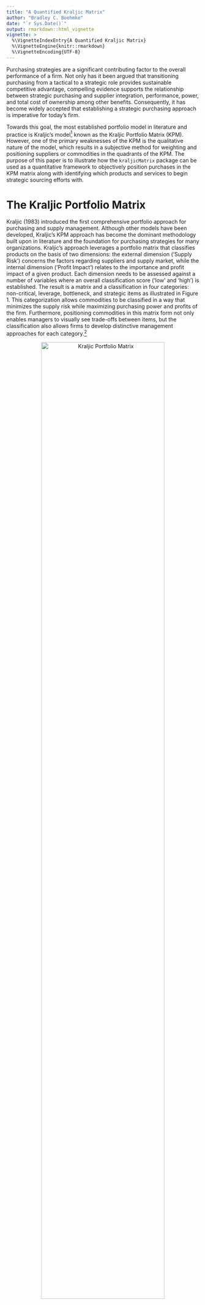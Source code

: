 ```yaml
---
title: "A Quantified Kraljic Matrix"
author: "Bradley C. Boehmke"
date: "`r Sys.Date()`"
output: rmarkdown::html_vignette
vignette: >
  %\VignetteIndexEntry{A Quantified Kraljic Matrix}
  %\VignetteEngine{knitr::rmarkdown}
  %\VignetteEncoding{UTF-8}
---
```


Purchasing strategies are a significant contributing factor to the overall performance of a firm. Not only has it been argued that transitioning purchasing from a tactical to a strategic role provides sustainable competitive advantage, compelling evidence supports the relationship between strategic purchasing and supplier integration, performance, power, and total cost of ownership among other benefits. Consequently, it has become widely accepted that establishing a strategic purchasing approach is imperative for today’s firm. 

Towards this goal, the most established portfolio model in literature and practice is Kraljic’s model[^kraljic] known as the Kraljic Portfolio Matrix (KPM). However, one of the primary weaknesses of the KPM is the qualitative nature of the model, which results in a subjective method for weighting and positioning suppliers or commodities in the quadrants of the KPM. The purpose of this paper is to illustrate how the `kraljicMatrix` package can be used as a quantitative framework to objectively position purchases in the KPM matrix along with identifying which products and services to begin strategic sourcing efforts with.

# The Kraljic Portfolio Matrix

Kraljic (1983) introduced the first comprehensive portfolio approach for purchasing and supply management.  Although other models have been developed, Kraljic’s KPM approach has become the dominant methodology built upon in literature and the foundation for purchasing strategies for many organizations. Kraljic’s approach leverages a portfolio matrix that classifies products on the basis of two dimensions: the external dimension (‘Supply Risk’) concerns the factors regarding suppliers and supply market, while the internal dimension (‘Profit Impact’) relates to the importance and profit impact of a given product. Each dimension needs to be assessed against a number of variables where an overall classification score (‘low’ and ‘high’) is established. The result is a  matrix and a classification in four categories: non-critical, leverage, bottleneck, and strategic items as illustrated in Figure 1. This categorization allows commodities to be classified in a way that minimizes the supply risk while maximizing purchasing power and profits of the firm. Furthermore, positioning commodities in this matrix form not only enables managers to visually see trade-offs between items, but the classification also allows firms to develop distinctive management approaches for each category.[^gelderman]

<center>
<img src="images/kpm.png" alt="Kraljic Portfolio Matrix" style="width:80%;height:80%;">
</center>

# A Quantitative Approach for Positioning

A significant question in applying the KPM is how to categorize purchased products and services within the matrix. Organizations vary in how they measure supply risk and profit impact.  Furthermore, some organizations may choose to measure their purchases against different dimensions; however, the fundamental purpose of the matrix remains.  For our purpose, we assume that the organization has developed a means to condense their measurement of each dimension to a single value.  For example, many organizations use an index (i.e. IBIS*World* Buyer Power Score) to measure one of the dimensions. Or some organizations develop an indexed value function that generates a single value score for many attributes (i.e. profit impact can be a function of volume purchased, expected growth in demand, percent of total purchase cost, impact on product quality and business growth, etc.).  However, once you have a single value that represents each dimension, subjectivity still largely drives how they are positioned in the KPM.  The `kraljicMatrix` package was designed to assist with this concern and the examples that follow walk you through how to implement `kraljicMatrix` functions. 

## Primary functions in `kraljicMatrix`

There are eight primary functions provided by `kraljicMatrix` as follows:

Function              | Purpose
----------------------|----------------------------------------------------
`SAVF_score`          | Computes a utility score based on an exponential single attribute value function
`SAVF_preferred_rho`  | Computes the preferred rho that minimizes the squared error between subject matter inputs and exponentially fitted utility scores
`SAVF_plot_rho_error` | Plots the squared error terms for the rho search space to illustrate the preferred rho that minimizes the squared error between subject matter desired values and exponentially fitted scores
`SAVF_plot`           | Plots the single attribute utility curve along with the subject matter desired values for comparison
`MAVF_score`          | Computes the multi-attribute value score based on `x` and `y` attribute utility scores and their respective weights
`MAVF_sensitivity`    | Computes summary statistics for multi-attribute value scores for `x` and `y` given a range of swing weights for each attribute
`kraljic_quadrant`    | Identifies the Kraljic purchasing matrix quadrant for each product or service based on the attribute utility scores of \code{x} and \code{y}
`kraljic_matrix`      | Plots each product or service in the Kraljic purchasing matrix based on the attribute value score of `x` and `y`


Furthermore, an example dataset `psc` is provided in the `kraljicMatrix` package. This data contains 200 product and service contracts (PSC).  Each PSC has an x attribute (i.e. supply risk) score from 1 (worst) to 5 (best) and y attribute (i.e. profit impact) score from 1 (worst) to 10 (best).

```r
psc
## # A tibble: 200 × 3
##      PSC x_attribute y_attribute
##    <chr>       <int>       <int>
## 1   D233        3.01        4.84
## 2   F352        4.34        5.64
## 3   T713        3.37        4.30
## 4   K833        2.67        5.53
## 5   Q121        3.48        4.33
## 6   C791        3.32        7.32
## 7   Y207        3.48        5.42
## 8   W439        2.47        3.35
## 9   N290        1.66        4.02
## 10  C251        1.00        7.47
## # ... with 190 more rows
```


## Implementation of `kraljicMatrix`

The x and y attributes are simply evaluation measures. They enable each product and service to obtain a score for each dimension being measured. For example, the x attribute score (1-5 in .01 increments) could be the IBIS*World* Buyer Power Score measuring supply market complexity.  However, to plot these attributes on the KPM matrix we need to normalize the value scores such that the values are between 0-1.  To do this we can use an exponential single attribute value function (SAVF). For example, let $v_x(x_i)$ represent the normalized value of the x attribute such that $x^0$ and $x^*$ are the lowest and highest preferred value of attribute x respectively.  Thus, $v_x(x^0)=0$ and $v_x(x^*)=1$. Consequently, let $v_x(x_i)$ be the SAVF of exponential form whereby each $x_i$ is an input and $\rho_x$ is the exponential constant for $v_x(x_i)$:

$$v_x(x_i)=\frac{1-e^{[-(x_i-x^0)/\rho_x]}}{1-e^{[-(x^*-x^0)/\rho_x]}} \forall i \in PSC$$

However, prior to applying the SAVF to our x and y attributes we must first identify the appropriate $\rho$ value.  The benefit of applying an exponential SAVF is that it can take on many forms of increasing rates, along with aligning to a linear value function. Consequently, if certain x attribute values are valued more than other values an exponential SAVF will capture this utility curve. To identify the appropriate exponential rate, subject matter expert (SME) inputs are typically evaluated and an exponential rate that most closely matches the preffered values provided by the SMEs is chosen. Thus, let's assume for our given x attribute the SME inputs suggest that x attribute values of 3, 4, & 5 provide a utility score of .75, .90 & 1.0 respectively (this represents a decreasing rate of return utility curve).  Knowing that our x attribute is bounded between 1 and 5 we can search for a rho value between 0-1 that provides the best fit utility function using the `SAVF_preferred_rho` function. 

```r
SAVF_preferred_rho(desired_x = c(3, 4, 5),
                   desired_v = c(.8, .9, 1),
                   x_low = 1,
                   x_high = 5,
                   rho_low = 0,
                   rho_high = 1)
## [1] 0.6531
```

Thus, we can see that $\rho = 0.6531$ provides the best fit exponential SAVF. We can illustrate this two ways.  First, we can use `SAVF_plot` to plot the single attribute utility curve compared to the subject matter desired values. 

```r
SAVF_score <- function(x, x_low, x_high, rho){

  # return error if x_low is not less than x_high
  if(x_low >= x_high){
    stop("`x_low` must be less than `x_high`", call. = FALSE)
  }

  # return error if rho is not a single value
  if (length(rho) != 1) {
    stop("`rho` must be a numeric value of length 1", call. = FALSE)
  }

  # generate SAVF values
  value <- (1 - exp(-rho * (x - x_low))) / (1 - exp(-rho * (x_high - x_low)))

  # return values
  return(value)

}

SAVF_plot <- function(desired_x, desired_v, x_low, x_high, rho){

  # return error if x_low is not less than x_high
  if(x_low >= x_high){
    stop("`x_low` must be less than `x_high`", call. = FALSE)
  }

  # return error if rho is not a single value
  if (length(rho) != 1) {
    stop("`rho` must be a numeric value of length 1", call. = FALSE)
  }

  # create string of x values
  x <- seq(x_low, x_high, by = (x_high - x_low) / 1000)
  v <- SAVF_score(x, x_low, x_high, rho)

  # create data frames to plot
  df <- data.frame(x = x, v = v)
  desired <- data.frame(x = desired_x, v = desired_v)

  ggplot2::ggplot(df, ggplot2::aes(x, v)) +
    ggplot2::geom_line() +
    ggplot2::geom_point(data = desired, ggplot2::aes(x, v), shape = 23, size = 2, fill = "white")

}
```

```r


SAVF_plot(desired_x = c(3, 4, 5),
          desired_v = c(.8, .9, 1),
          x_low = 1,
          x_high = 5,
          rho = 0.6531)
```

We can also visualize the errors of the $\rho$ search space with `SAVF_plot_rho_error`, which plots the squared error terms for all $\rho$ values within the $\rho$ search space to illustrate the preferred rho that minimizes the squared error between subject matter desired values and exponentially fitted scores. 

```r
SAVF_plot_rho_error <- function(desired_x, desired_v, x_low, x_high, rho_low, rho_high){

  # return error if x_low is not less than x_high
  if(x_low >= x_high){
    stop("`x_low` must be less than `x_high`", call. = FALSE)
  }

  # return error if rho_low is not less than rho_high
  if(rho_low >= rho_high){
    stop("`rho_low` must be less than `rho_high`", call. = FALSE)
  }

  # compute sequence of rho values
  rho <- seq(rho_low, rho_high, by = (rho_high - rho_low) / 10000)
  rho <- rho[rho != 0]

  # compute deltas between preferred and fitted values
  delta <- sapply(rho, function(x) sum((SAVF_score(desired_x, x_low, x_high, x) - desired_v)^2))

  # return rho that produces smallest error
  true_rho <- rho[which(delta == min(delta))]

  # plot value
  df <- data.frame(rho = rho, delta = delta)
  ggplot2::ggplot(df, ggplot2::aes(rho, delta)) +
    ggplot2::geom_line() +
    ggplot2::geom_point(ggplot2::aes(true_rho, min(delta)), shape = 23, size = 2, fill = "white")

}
```

```r
SAVF_plot_rho_error(desired_x = c(3, 4, 5),
                    desired_v = c(.75, .9, 1),
                    x_low = 1,
                    x_high = 5,
                    rho_low = 0,
                    rho_high = 1)
```


Once we've identified the preferred $\rho$ value, we can now apply the exponential SAVF with `SAVF_score` to normalize our attributes based on our utility curve. 

```r
SAVF_score <- function(x, x_low, x_high, rho){

  # return error if x_low is not less than x_high
  if(x_low >= x_high){
    stop("`x_low` must be less than `x_high`", call. = FALSE)
  }

  # return error if rho is not a single value
  if (length(rho) != 1) {
    stop("`rho` must be a numeric value of length 1", call. = FALSE)
  }

  # generate SAVF values
  value <- (1 - exp(-rho * (x - x_low))) / (1 - exp(-rho * (x_high - x_low)))

  # return values
  return(value)

}

load("/Users/bradleyboehmke/Desktop/KraljicMatrix/data/psc.rda")
```

```r
# using dplyr to add a new variable while preserving existing data
library(dplyr)

# here we are assuming we found the appropriate rho value for the y attribute using
# the same process as mentioned above
psc <- psc %>%
  mutate(x_SAVF_score = SAVF_score(x_attribute, 1, 5, .653),
         y_SAVF_score = SAVF_score(y_attribute, 1, 10, .70))

psc
```

Now that we have the normalized x and y attribute utility scores we can proceed with plotting each PSC within the Kraljic matrix with `kraljic_matrix`.

```r
kraljic_matrix <- function(data, x, y){

  # return error if x or y are not numeric values
  x_col <- data[[deparse(substitute(x))]]
  y_col <- data[[deparse(substitute(y))]]

  if(!is.numeric(x_col) | !is.numeric(y_col)){
    stop("data for both column inputs must be numeric", call. = FALSE)
  }

  # plot Kraljic Matrix
  ggplot2::ggplot(data, ggplot2::aes_string(deparse(substitute(x)), deparse(substitute(y)))) +
    ggplot2::geom_point() +
    ggplot2::geom_vline(xintercept = .5) +
    ggplot2::geom_hline(yintercept = .5) +
    ggplot2::coord_cartesian(xlim = c(0,1), ylim = c(0,1)) +
    ggplot2::scale_x_reverse()
}
```


```r
kraljic_matrix(psc, x_SAVF_score, y_SAVF_score)
```

This illustrates that most of our PSCs fall in the "Leverage" (upper left) quadrant while a few fall in the "Strategic" (upper right) and "Non-critical" (lower left) quadrants and no PSCs fall in the "Bottleneck" quadrant.  Keep in mind that each category benefits from a different strategic sourcing approach.  So decision-makers benefit from understanding specifically which products and services align to each so that they can coordinate the appropriate sourcing strategy for that particular product or service.  We can easily do this with the `kraljic_quadrant` function.

```r
kraljic_quadrant <- function(x, y){

  ifelse(x > .5 & y >= .5, "Leverage",
         ifelse(x > .5 & y < .5, "Critical",
                ifelse(x <= .5 & y >= .5, "Strategic",
                       ifelse(x < .5 & y < .5, "Bottleneck", NA))))

}
```

```r
psc %>%
  mutate(quadrant = kraljic_quadrant(x_SAVF_score, y_SAVF_score))
```

Lastly, it is important to keep in mind that decision-makers may weight the importance of each attribute differently. Consequently, due to certain market environments, decision-makers may weight the x attribute (i.e. supply risk) of greater importance than the y attribute (i.e. profit impact). Thus, we can prioritize PSCs based on this preference by applying a multi-attribute value function (MAVF) with swing weights.  Swing weight values for x and y attributes ($w_x$ and $w_y$ respectively) are typically elicited from SMEs. This allows for calculation of the interaction swing weight $w_{xy} = 1 - w_x - w_y$.  Thus, we can calculate the MAVF as outlined by Keeney and Raiffa (1993)[^keeney]:

$$V(x,y) = w_x v_x (x) + w_y v_y (y) + w_{xy} v_x (x) v_y (y)$$

Thus, we can apply the `MAVF_score` function to compute the multi-attribute value score based on `x` and `y` attribute utility scores and their respective swing weights. So if through discussions with decision-makers we identify swing weight values of 0.65 and 0.35 for the x and y attributes respectively, we can obtain the computed MAVF score for each PSC:

```r
MAVF_score <- function(x, y, x_wt, y_wt){

  # return error if x and y are different lengths
  if(length(x) != length(y)){
    stop("`x` and `y` must be the same length", call. = FALSE)
  }

  # return error if x or y weights are not a single value
  if (length(x_wt) != 1 | length(y_wt) != 1) {
    stop("x and y weights must be numeric values of length 1", call. = FALSE)
  }

  x * x_wt + y * y_wt + (1 - x_wt - y_wt) * x * y

}
```

```r
psc %>%
  mutate(MAVF = MAVF_score(x_SAVF_score, y_SAVF_score, 0.65, 0.35))
```

This allows us to quickly dissect our PSCs. For example, if decision-makers are most concerned with the "Leverage" quadrant but want to assess the top 10 PSCs based on the decision-makers preferences of the attributes we can efficiently make this assessment.  This identifies the top 10 PSCs that are most likely to benefit from a strategic sourcing approach specifically designed for "Leverage" PSCs.

```r
psc %>%
  mutate(MAVF = MAVF_score(x_SAVF_score, y_SAVF_score, 0.65, 0.35),
         quadrant = kraljic_quadrant(x_SAVF_score, y_SAVF_score)) %>%
  filter(quadrant == "Leverage") %>%
  top_n(10, wt = MAVF)
```

And finally, since our swing weight inputs are subjective in nature we may wish to perform a senstivity analysis on these swing weights to see their impact on MAVF scores.  The `MAVF_sensitivity` function executes a sensitivity analysis by performing a Monte Carlo simulation with 1000 trials for each product or service (row). Each trial randomly selects a weight from a uniform distribution between lower and upper bound swing weight parameters and calculates the mult-attribute utility score. From these trials, summary statistics for each product or service (row) are calculated and reported for the final output.

```r
MAVF_sensitivity <- function(data, x, y, x_wt_min, x_wt_max, y_wt_min, y_wt_max){

  # return error if x_wt_min is not less than x_wt_max
  if(x_wt_min >= x_wt_max){
    stop("`x_wt_min` must be less than `x_wt_max`", call. = FALSE)
  }

  # return error if y_wt_min is not less than y_wt_max
  if(y_wt_min >= y_wt_max){
    stop("`y_wt_min` must be less than `y_wt_max`", call. = FALSE)
  }

  # create random wts
  x_wt <- runif(1000, min = x_wt_min, max = x_wt_max)
  y_wt <- runif(1000, min = y_wt_min, max = y_wt_max)
  w_wt <- 1 - x_wt - y_wt

  # parse out vectors from data
  x_col <- data[[deparse(substitute(x))]]
  y_col <- data[[deparse(substitute(y))]]

  # create vectors to fill
  Min. <- vector(mode = "numeric", length = nrow(data))
  `1st Qu.` <- vector(mode = "numeric", length = nrow(data))
  Median <- vector(mode = "numeric", length = nrow(data))
  Mean <- vector(mode = "numeric", length = nrow(data))
  `3rd Qu.` <- vector(mode = "numeric", length = nrow(data))
  Max. <- vector(mode = "numeric", length = nrow(data))
  Range <- vector(mode = "numeric", length = nrow(data))

  # loop through to compute values for each x y pair
  for(i in 1:nrow(data)){
    s <- summary(x_col[i] * x_wt + y_col[i] * y_wt + (1 - x_wt - y_wt) * x_col[i] * y_col[i])
    Min.[i] <- s[1]
    `1st Qu.`[i] <- s[2]
    Median[i] <- s[3]
    Mean[i] <- s[4]
    `3rd Qu.`[i] <- s[5]
    Max.[i] <- s[6]
    Range[i] <- s[6] - s[1]
  }

  # add new columns
  data$MAVF_Min <- Min.
  data$MAVF_1st_Q <- `1st Qu.`
  data$MAVF_Median <- Median
  data$MAVF_Mean <- Mean
  data$MAVF_3rd_Q <- `3rd Qu.`
  data$MAVF_Max <- Max.
  data$MAVF_Range <- Range


  # return data
  data

}
```


```r
MAVF_sensitivity(psc,
                 x = x_SAVF_score,
                 y = y_SAVF_score,
                 x_wt_min = .55,
                 x_wt_max = .75,
                 y_wt_min = .25,
                 y_wt_max = .45) %>%
  select(PSC, starts_with("MAVF"))
```


# Additional Resources

This package originated from the research illustrated in this [Kraljic Matrix paper](https://www.dropbox.com/s/vkwrirmp1bdvp66/Article%20Submitted.docx?dl=0).  Please refer to it for more details regarding Kraljic purchasing matrix literature and the single and multi-attribute value functions discussed in this vignette.



[^kraljic]: Kraljic, P. (1983). Purchasing must become supply management. *Harvard Business Review, 61*(5), 109-117.
[^gelderman]: See [Gelderman & Semeijn (2006)](http://www.sciencedirect.com/science/article/pii/S1478409206000690) and [Gelderman & Van Weele (2003)](http://www.sciencedirect.com/science/article/pii/S147840920300044X) for more discussion regarding strategic management approaches.
[^keeney]: Keeney, R., & Raiffa, H. (1993). *Decisions with multiple objectives: preferences and value trade-offs*. Cambridge University Press.



